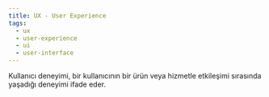 ```yaml
---
title: UX - User Experience
tags:
  - ux
  - user-experience
  - ui
  - user-interface
---
```


Kullanıcı deneyimi, bir kullanıcının bir ürün veya hizmetle etkileşimi sırasında yaşadığı deneyimi ifade eder.
